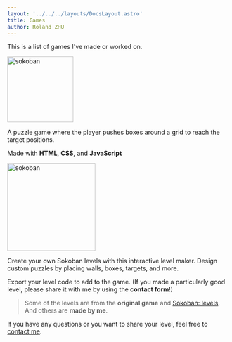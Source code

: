 ```yaml
---
layout: '../../../layouts/DocsLayout.astro'
title: Games
author: Roland ZHU
---
```


This is a list of games I've made or worked on.

<CardGrid>
  <Card title="Sokoban" href="/sokoban" icon="puzzle">
    <img src="/assets/sokoban/sokoban-game.png" width="150" alt="sokoban" title="Sokoba gamen" />
    <p>
      A puzzle game where the player pushes boxes around a grid to
      reach the target positions.
    </p>
    <p>
      Made with <strong>HTML</strong>, <strong>CSS</strong>, and <strong>JavaScript</strong>
    </p>
  </Card>
  
  <Card title="Sokoban Level Maker" href="/sokoban/maker" icon="pencil">
    <img src="/assets/sokoban/sokoban-maker.png" width="200" alt="sokoban" title="Sokoban maker" />
    <p>
      Create your own Sokoban levels with this interactive level maker.
      Design custom puzzles by placing walls, boxes, targets, and more.
    </p>
    <p>
      Export your level code to add to the game. (If you made a particularly good level, please share it with me by using the <strong>contact form</strong>!)
    </p>
  </Card>
</CardGrid>

> Some of the levels are from the **original game** and [Sokoban: levels](https://borgar.net/programs/sokoban/#Intro).
> And others are **made by me**.

If you have any questions or you want to share your level, feel free to [contact me](/contact).